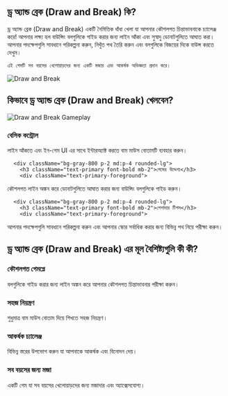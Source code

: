 ## ড্র অ্যান্ড ব্রেক (Draw and Break) কি?
<div className="flex flex-col md:flex-row items-center gap-4 md:gap-8">
  <div className="w-full md:w-1/2 text-xl">
ড্র অ্যান্ড ব্রেক (Draw and Break) একটি নৈমিত্তিক ধাঁধা খেলা যা আপনার কৌশলগত চিন্তাভাবনাকে চ্যালেঞ্জ করে! আপনার লক্ষ্য হল বাউন্সিং বলগুলিকে গাইড করার জন্য লাইন আঁকা এবং সুস্বাদু ডোনাটগুলিতে আঘাত করা। আপনার পদক্ষেপগুলি সাবধানে পরিকল্পনা করুন, নিখুঁত পথ তৈরি করুন এবং বলগুলিকে বিজয়ের দিকে বাউন্স করতে দেখুন।

    এই গেমটি সব বয়সের খেলোয়াড়দের জন্য একটি মজার এবং আকর্ষক অভিজ্ঞতা প্রদান করে।
</div>
  <div className="w-full md:w-1/2 flex justify-center items-center">
<img 
      src="https://imgs.crazygames.com/draw-and-break_16x9/20250226050342/draw-and-break_16x9-cover?metadata=none&quality=70&width=612.5" 
      alt="Draw and Break" 
      className="w-4/5 h-auto"
    />
</div>
</div>

## কিভাবে ড্র অ্যান্ড ব্রেক (Draw and Break) খেলবেন?
<div className="flex flex-col md:flex-row items-center gap-4 md:gap-8">
  <div className="w-full md:w-1/2">
<img 
      src="https://imgs.crazygames.com/draw-and-break_16x9/20250226050342/draw-and-break_16x9-cover?metadata=none&quality=70&width=612.5" 
      alt="Draw and Break Gameplay" 
      className="w-4/5 h-auto mx-auto"
    />
</div>
  <div className="w-full md:w-1/2">
    <div className="grid grid-cols-1 gap-2 md:gap-4 mt-0">
      <div className="bg-gray-800 p-2 md:p-4 rounded-lg">
        <h3 className="text-primary font-bold mb-2">বেসিক কন্ট্রোল</h3>
        <div className="text-primary-foreground">
লাইন আঁকতে এবং ইন-গেম UI এর সাথে ইন্টারঅ্যাক্ট করতে বাম মাউস বোতামটি ব্যবহার করুন।
</div>
      </div>

      <div className="bg-gray-800 p-2 md:p-4 rounded-lg">
        <h3 className="text-primary font-bold mb-2">গেমের উদ্দেশ্য</h3>
        <div className="text-primary-foreground">
কৌশলগত লাইন অঙ্কন করে ডোনাটগুলিতে আঘাত করার জন্য বাউন্সিং বলগুলিকে গাইড করুন।
</div>
      </div>

      <div className="bg-gray-800 p-2 md:p-4 rounded-lg">
        <h3 className="text-primary font-bold mb-2">পেশাদার টিপস</h3>
        <div className="text-primary-foreground">
আপনার পদক্ষেপগুলি সাবধানে পরিকল্পনা করুন এবং আপনার স্কোর সর্বাধিক করার জন্য বিভিন্ন পথ নিয়ে পরীক্ষা করুন।
</div>
      </div>
    </div>
  </div>
</div>

## ড্র অ্যান্ড ব্রেক (Draw and Break) এর মূল বৈশিষ্ট্যগুলি কী কী?
<div className="grid grid-cols-1 md:grid-cols-2 gap-2 md:gap-4">
  <div className="bg-gray-800 p-2 md:p-4 rounded-lg">
    <h3 className="text-primary font-bold mb-2">কৌশলগত গেমপ্লে</h3>
    <div className="text-primary-foreground">
বলগুলিকে গাইড করার জন্য লাইন অঙ্কন করে আপনার কৌশলগত চিন্তাভাবনার পরীক্ষা করুন।
</div>
  </div>

  <div className="bg-gray-800 p-2 md:p-4 rounded-lg">
    <h3 className="text-primary font-bold mb-2">সহজ নিয়ন্ত্রণ</h3>
    <div className="text-primary-foreground">
শুধুমাত্র বাম মাউস বোতাম দিয়ে শিখতে সহজ নিয়ন্ত্রণ।
</div>
  </div>

  <div className="bg-gray-800 p-2 md:p-4 rounded-lg">
    <h3 className="text-primary font-bold mb-2">আকর্ষক চ্যালেঞ্জ</h3>
    <div className="text-primary-foreground">
বিভিন্ন স্তরের উপভোগ করুন যা আপনাকে আকর্ষক এবং বিনোদন দেয়।
</div>
  </div>

  <div className="bg-gray-800 p-2 md:p-4 rounded-lg">
    <h3 className="text-primary font-bold mb-2">সব বয়সের জন্য মজা</h3>
    <div className="text-primary-foreground">
একটি গেম যা সব বয়সের খেলোয়াড়দের জন্য মজাদার এবং অ্যাক্সেসযোগ্য।
</div>
  </div>
</div>
